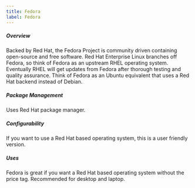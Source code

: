 ```yaml
---
title: Fedora
label: Fedora
---
```


<h5>Overview</h5>
<p>
  Backed by Red Hat, the Fedora Project is community driven containing
  open-source and free software. Red Hat Enterprise Linux branches off Fedora,
  so think of Fedora as an upstream RHEL operating system. Eventually RHEL will
  get updates from Fedora after thorough testing and quality assurance. Think of
  Fedora as an Ubuntu equivalent that uses a Red Hat backend instead of Debian.
</p>

<h5>Package Management</h5>
<p>Uses Red Hat package manager.</p>

<h5>Configurability</h5>
<p>
  If you want to use a Red Hat based operating system, this is a user friendly
  version.
</p>

<h5>Uses</h5>
<p>
  Fedora is great if you want a Red Hat based operating system without the price
  tag. Recommended for desktop and laptop.
</p>
